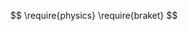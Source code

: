 

::: {.hidden}
<!-- Constants and basic symbols -->

$$
\require{physics}
\require{braket}
$$

$$
\newcommand{\dl}[1]{{\hspace{#1mu}\mathrm d}}
\newcommand{\me}{{\mathrm e}}
$$


<!-- Linear algebra -->

$$
\newcommand{\span}[1]{{\tt{Span}}\qty{#1}}
$$

<!-- Probability -->

$$
 \newcommand{\Exp}{\operatorname{E}}
 \newcommand{\Var}{\operatorname{Var}}
 \newcommand{\Cov}{\operatorname{Cov}}
 \newcommand{\Mode}{\operatorname{mode}}
$$

<!-- Distributions pdf -->

$$
 \newcommand{\pdfbinom}{{\tt binom}}
 \newcommand{\pdfbeta}{{\tt beta}}
 \newcommand{\pdfpois}{{\tt poisson}}
 \newcommand{\pdfgamma}{{\tt gamma}}
 \newcommand{\pdfnormal}{{\tt norm}}
  \newcommand{\pdfexp}{{\tt expon}}
$$

<!-- Distributions -->

$$
 \newcommand{\distbinom}{\operatorname{B}}
 \newcommand{\distbeta}{\operatorname{Beta}}
 \newcommand{\distgamma}{\operatorname{Gamma}}
 \newcommand{\distexp}{\operatorname{Exp}}
 \newcommand{\distpois}{\operatorname{Poisson}}
 \newcommand{\distnormal}{\operatorname{\mathcal N}}
$$


$$
 \newcommand{\argmin}{\operatorname{argmin}}
$$


:::
